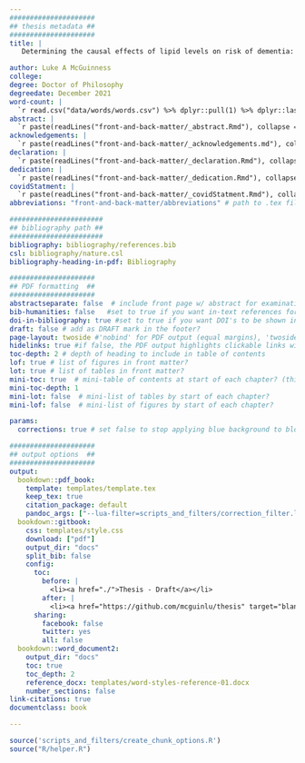 ```yaml
---
#####################
## thesis metadata ##
#####################
title: |
   Determining the causal effects of lipid levels on risk of dementia: a triangulation of new and existing evidence

author: Luke A McGuinness
college: 
degree: Doctor of Philosophy
degreedate: December 2021
word-count: |
  `r read.csv("data/words/words.csv") %>% dplyr::pull(1) %>% dplyr::last() %>% comma()`
abstract: |
  `r paste(readLines("front-and-back-matter/_abstract.Rmd"), collapse = '\n  ')`
acknowledgements: |
  `r paste(readLines("front-and-back-matter/_acknowledgements.md"), collapse = '\n  ')`
declaration: |
  `r paste(readLines("front-and-back-matter/_declaration.Rmd"), collapse = '\n  ')`
dedication: |
  `r paste(readLines("front-and-back-matter/_dedication.Rmd"), collapse = '\n  ')`
covidStatment: |
  `r paste(readLines("front-and-back-matter/_covidStatment.Rmd"), collapse = '\n  ')`
abbreviations: "front-and-back-matter/abbreviations" # path to .tex file with abbreviations

#######################
## bibliography path ##
#######################
bibliography: bibliography/references.bib
csl: bibliography/nature.csl
bibliography-heading-in-pdf: Bibliography

#####################
## PDF formatting  ##
#####################
abstractseparate: false  # include front page w/ abstract for examination schools?
bib-humanities: false   #set to true if you want in-text references formatted as author-year
doi-in-bibliography: true #set to true if you want DOI's to be shown in the bibliography
draft: false # add as DRAFT mark in the footer?
page-layout: twoside #'nobind' for PDF output (equal margins), 'twoside' for two-sided binding (mirror margins and blank pages), leave blank for one-sided binding (left margin > right margin)
hidelinks: true #if false, the PDF output highlights clickable links with a colored border - you will probably want to set this to true for PDF version you wish to physically print
toc-depth: 2 # depth of heading to include in table of contents
lof: true # list of figures in front matter?
lot: true # list of tables in front matter?
mini-toc: true  # mini-table of contents at start of each chapter? (this just prepares it; you must also add \minitoc after the chapter titles)
mini-toc-depth: 1
mini-lot: false  # mini-list of tables by start of each chapter?
mini-lof: false  # mini-list of figures by start of each chapter?

params:
  corrections: true # set false to stop applying blue background to blocks of corrections

#####################
## output options  ##
#####################
output:
  bookdown::pdf_book:
    template: templates/template.tex
    keep_tex: true
    citation_package: default 
    pandoc_args: ["--lua-filter=scripts_and_filters/correction_filter.lua", "--csl","bibliography/nature.csl"] #remove filter to stop applying blue background to inline corrections
  bookdown::gitbook:
    css: templates/style.css
    download: ["pdf"]
    output_dir: "docs"
    split_bib: false
    config:
      toc:
        before: |
          <li><a href="./">Thesis - Draft</a></li>
        after: |
          <li><a href="https://github.com/mcguinlu/thesis" target="blank">Associated repository</a></li>
      sharing:
        facebook: false
        twitter: yes
        all: false
  bookdown::word_document2:
    output_dir: "docs"
    toc: true
    toc_depth: 2
    reference_docx: templates/word-styles-reference-01.docx
    number_sections: false   
link-citations: true
documentclass: book

---
```


```r
source('scripts_and_filters/create_chunk_options.R')
source("R/helper.R")
```

<!--
Include the create_chunk_options chunk above at the top of your index.Rmd file
This will include code to create additional chunk options (e.g. for adding author references to savequotes)
If you need to create your own additional chunk options, edit the file R/create_chunk_options.R
-->
